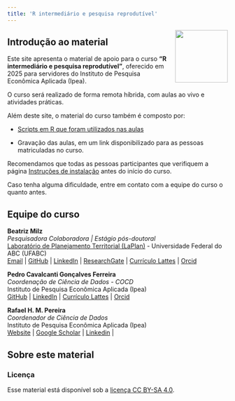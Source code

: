 ```yaml
---
title: 'R intermediário e pesquisa reprodutível'
---
```

<img src="images/00_RStudio_logo.png" align="right" width="120px" class = "img-rstudio">


## Introdução ao material 


Este site apresenta o material de apoio para o curso **"R intermediário e pesquisa reprodutível"**, oferecido em 2025 para servidores do Instituto de Pesquisa Econômica Aplicada (Ipea).

O curso será realizado de forma remota híbrida, com aulas ao vivo e atividades práticas.

Além deste site, o material do curso também é composto por:

- [Scripts em R que foram utilizados nas aulas](https://github.com/ipeadata-lab/curso_r_intermediario_202501/tree/main/scripts)

- Gravação das aulas, em um link disponibilizado para as pessoas matriculadas no curso.


:::{.callout-important}
Recomendamos que todas as pessoas participantes que verifiquem a página [Instruções de instalação](00_instrucoes_pre_curso.qmd) antes do início do curso.

Caso tenha alguma dificuldade, entre em contato com a equipe do curso o quanto antes.
:::



## Equipe do curso

**Beatriz Milz** <br>
*Pesquisadora Colaboradora | Estágio pós-doutoral* <br>
[Laboratório de Planejamento Territorial (LaPlan)](https://laplan.pesquisa.ufabc.edu.br/) - Universidade Federal do ABC (UFABC) <br>
[Email](mailto:milz.bea@gmail.com) | [GitHub](https://github.com/beatrizmilz) | [LinkedIn](https://www.linkedin.com/in/beatrizmilz/) |
[ResearchGate](https://www.researchgate.net/profile/Beatriz-Milz) | [Currículo Lattes](http://lattes.cnpq.br/5150665880581477) | [Orcid](https://orcid.org/0000-0002-3064-4486)


**Pedro Cavalcanti Gonçalves Ferreira** <br>
*Coordenação de Ciência de Dados - COCD* <br>
Instituto de Pesquisa Econômica Aplicada (Ipea) <br>
[GitHub](https://github.com/cavalcanti1985) |
[LinkedIn](https://www.linkedin.com/in/pedro-cavalcanti-256806235/) |
[Currículo Lattes](http://lattes.cnpq.br/1425315335920636) |
[Orcid](https://orcid.org/0000-0002-8540-1860) 



**Rafael H. M. Pereira** <br> *Coordenador de Ciência de Dados* <br> Instituto de Pesquisa Econômica Aplicada (Ipea) <br> [Website](https://www.urbandemographics.org/about/) |
[Google Scholar](https://scholar.google.com.br/citations?user=dbRivsEAAAAJ&hl) | [Linkedin](https://www.linkedin.com/in/rafael-h-m-pereira/) | 



## Sobre este material

<!-- ### Contribuidores -->

<!-- Além da equipe do curso, esse material recebeu contribuições de: -->

### Licença

Esse material está disponível sob a [licença CC BY-SA 4.0](https://creativecommons.org/licenses/by-sa/4.0/).